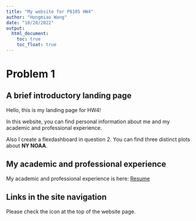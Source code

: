 ```yaml
---
title: "My website for P8105 HW4"
author: "Hongmiao Wang"
date: "10/28/2022"
output: 
  html_document:
    toc: true
    toc_float: true
---
```


# Problem 1

## A brief introductory landing page
Hello, this is my landing page for HW4!

In this website, you can find personal information about me and my academic and professional experience.

Also I create a flexdashboard in question 2. You can find three distinct plots about **NY NOAA**.


## My academic and professional experience
My academic and professional experience is here:
[Resume](about.html)


## Links in the site navigation 
Please check the icon at the top of the website page.


